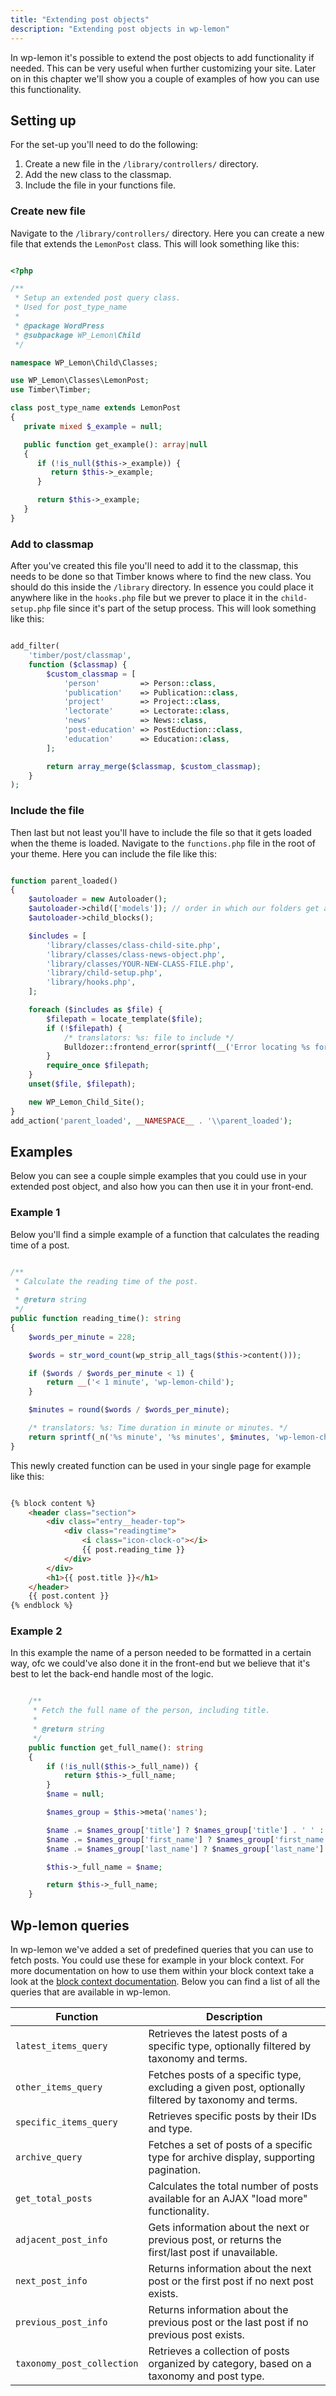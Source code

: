 ```yaml
---
title: "Extending post objects"
description: "Extending post objects in wp-lemon"
---
```



In wp-lemon it's possible to extend the post objects to add functionality if needed. 
This can be very useful when further customizing your site. 
Later on in this chapter we'll show you a couple of examples of how you can use this functionality.

## Setting up 
For the set-up you'll need to do the following:
1. Create a new file in the `/library/controllers/` directory.
2. Add the new class to the classmap.
3. Include the file in your functions file.

### Create new file
Navigate to the `/library/controllers/` directory.
Here you can create a new file that extends the `LemonPost` class. This will look something like this:
    
```php

<?php

/**
 * Setup an extended post query class.
 * Used for post_type_name
 *
 * @package WordPress
 * @subpackage WP_Lemon\Child
 */

namespace WP_Lemon\Child\Classes;

use WP_Lemon\Classes\LemonPost;
use Timber\Timber;

class post_type_name extends LemonPost
{
   private mixed $_example = null;

   public function get_example(): array|null
   {
      if (!is_null($this->_example)) {
         return $this->_example;
      }

      return $this->_example;
   }
}

```

### Add to classmap
After you've created this file you'll need to add it to the classmap, this needs to be done so that Timber knows where to find the new class.
You should do this inside the `/library` directory. 
In essence you could place it anywhere like in the `hooks.php` file but we prever to place it in the `child-setup.php` file since it's part of the setup process.
This will look something like this:

```php

add_filter(
	'timber/post/classmap',
	function ($classmap) {
		$custom_classmap = [
			'person'         => Person::class,
			'publication'    => Publication::class,
			'project'        => Project::class,
			'lectorate'      => Lectorate::class,
			'news'           => News::class,
			'post-education' => PostEduction::class,
			'education'      => Education::class,
		];

		return array_merge($classmap, $custom_classmap);
	}
);

```

### Include the file
Then last but not least you'll have to include the file so that it gets loaded when the theme is loaded. 
Navigate to the `functions.php` file in the root of your theme.
Here you can include the file like this:


```php

function parent_loaded()
{
	$autoloader = new Autoloader();
	$autoloader->child(['models']); // order in which our folders get autoloaded.
	$autoloader->child_blocks();

	$includes = [
		'library/classes/class-child-site.php',
		'library/classes/class-news-object.php',
		'library/classes/YOUR-NEW-CLASS-FILE.php',
		'library/child-setup.php',
		'library/hooks.php',
	];

	foreach ($includes as $file) {
		$filepath = locate_template($file);
		if (!$filepath) {
			/* translators: %s: file to include */
			Bulldozer::frontend_error(sprintf(__('Error locating %s for inclusion', 'wp-lemon'), $file));
		}
		require_once $filepath;
	}
	unset($file, $filepath);

	new WP_Lemon_Child_Site();
}
add_action('parent_loaded', __NAMESPACE__ . '\\parent_loaded');

```


## Examples
Below you can see a couple simple examples that you could use in your extended post object, 
and also how you can then use it in your front-end. 

### Example 1
Below you'll find a simple example of a function that calculates the reading time of a post.

```php

/**
 * Calculate the reading time of the post.
 *
 * @return string
 */
public function reading_time(): string
{
	$words_per_minute = 228;

	$words = str_word_count(wp_strip_all_tags($this->content()));

	if ($words / $words_per_minute < 1) {
		return __('< 1 minute', 'wp-lemon-child');
	}

	$minutes = round($words / $words_per_minute);

	/* translators: %s: Time duration in minute or minutes. */
	return sprintf(_n('%s minute', '%s minutes', $minutes, 'wp-lemon-child'), (int) $minutes);
}

```

This newly created function can be used in your single page for example like this:

```html

{% block content %}
	<header class="section">
		<div class="entry__header-top">
			<div class="readingtime">
				<i class="icon-clock-o"></i>
				{{ post.reading_time }}
			</div>
		</div>
		<h1>{{ post.title }}</h1>
	</header>
	{{ post.content }}
{% endblock %}

```

### Example 2
In this example the name of a person needed to be formatted in a certain way, ofc we could've also done it in the front-end 
but we believe that it's best to let the back-end handle most of the logic.

```php	

	/**
	 * Fetch the full name of the person, including title.
	 *
	 * @return string
	 */
	public function get_full_name(): string
	{
		if (!is_null($this->_full_name)) {
			return $this->_full_name;
		}
		$name = null;

		$names_group = $this->meta('names');

		$name .= $names_group['title'] ? $names_group['title'] . ' ' : '';
		$name .= $names_group['first_name'] ? $names_group['first_name'] . ' ' : '';
		$name .= $names_group['last_name'] ? $names_group['last_name'] : '';

		$this->_full_name = $name;

		return $this->_full_name;
	}

```

## Wp-lemon queries
In wp-lemon we've added a set of predefined queries that you can use to fetch posts. You could use these for example in your block context.
For more documentation on how to use them within your block context take a look at the [block context documentation](/blocks/block-controller).
Below you can find a list of all the queries that are available in wp-lemon.

| Function                    | Description                                                                                  |
|-----------------------------|----------------------------------------------------------------------------------------------|
| `latest_items_query`        | Retrieves the latest posts of a specific type, optionally filtered by taxonomy and terms.    |
| `other_items_query`         | Fetches posts of a specific type, excluding a given post, optionally filtered by taxonomy and terms. |
| `specific_items_query`      | Retrieves specific posts by their IDs and type.                                              |
| `archive_query`             | Fetches a set of posts of a specific type for archive display, supporting pagination.        |
| `get_total_posts`           | Calculates the total number of posts available for an AJAX "load more" functionality.        |
| `adjacent_post_info`        | Gets information about the next or previous post, or returns the first/last post if unavailable. |
| `next_post_info`            | Returns information about the next post or the first post if no next post exists.            |
| `previous_post_info`        | Returns information about the previous post or the last post if no previous post exists.     |
| `taxonomy_post_collection`  | Retrieves a collection of posts organized by category, based on a taxonomy and post type.    |

